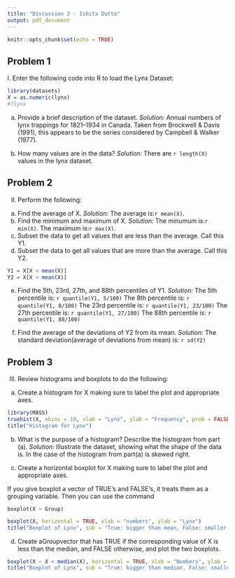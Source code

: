 ```yaml
---
title: "Discussion 2 - Ishita Dutta"
output: pdf_document
---
```


```r
knitr::opts_chunk$set(echo = TRUE)
```

## Problem 1
I. Enter the following code into R to load the Lynx Dataset:
```r
library(datasets)
X = as.numeric(lynx)
#?lynx
```

(a) Provide a brief description of the dataset.
_Solution:_
Annual numbers of lynx trappings for 1821–1934 in Canada. Taken from Brockwell & Davis (1991), this appears to be the series considered by Campbell & Walker (1977).

(b) How many values are in the data?
_Solution:_
There are `r length(X)` values in the lynx dataset.


## Problem 2
II. Perform the following:
  (a) Find the average of X.
      _Solution:_
      The average is:`r mean(X)`.
  (b) Find the minimum and maximum of X.
      _Solution:_
      The minumum is:`r min(X)`.
      The maximum is:`r max(X)`.
  (c) Subset the data to get all values that are less than the average. Call this Y1.
  (d) Subset the data to get all values that are more than the average. Call this Y2.
  ```r
  Y1 = X[X < mean(X)]
  Y2 = X[X > mean(X)]
  ```
  (e) Find the 5th, 23rd, 27th, and 88th percentiles of Y1.
      _Solution: _
      The 5th percentile is: `r quantile(Y1, 5/100)`
      The 8th percentile is: `r quantile(Y1, 8/100)`
      The 23rd percentile is: `r quantile(Y1, 23/100)`
      The 27th percentile is: `r quantile(Y1, 27/100)`
      The 88th percentile is: `r quantile(Y1, 88/100)`
      
      
  (f) Find the average of the deviations of Y2 from its mean.
      _Solution: _
      The standard deviation(average of deviations from mean) is: `r sd(Y2)`
      
## Problem 3
III. Review histograms and boxplots to do the following:
  (a) Create a histogram for X making sure to label the plot and appropriate axes.
```r
library(MASS)
truehist(X, nbins = 10, xlab = "Lynx", ylab = "Frequency", prob = FALSE)
title("Histogram for Lynx")
```

  (b) What is the purpose of a histogram? Describe the histogram from part (a).
      _Solution: _
      Illustrate the dataset, showing what the shape of the data is.
      In the case of the histogram from part(a) is skewed right.
      
  (c) Create a horizontal boxplot for X making sure to label the plot and appropriate
  axes.
  
  If you give boxplot a vector of TRUE‘s and FALSE‘s, it treats them as a grouping
  variable. Then you can use the command
  
  `boxplot(X ~ Group)`
  
```r
boxplot(X, horizontal = TRUE, xlab = "numbers", ylab = "Lynx")
title("Boxplot of Lynx", sub = "True: bigger than mean, False: smaller than mean")

```  
  
  
  (d) Create aGroupvector that has TRUE if the corresponding value of X is less than 
  the median, and FALSE otherwise, and plot the two boxplots.
```r
boxplot(X ~ X < median(X), horizontal = TRUE, xlab = "Numbers", ylab = "Lynx")
title("Boxplot of Lynx", sub = "True: bigger than median, False: smaller than median")

```  
  